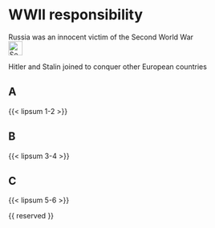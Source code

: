 # WWII responsibility {#sec-ww2-responsibility}

::: {.callout-caution title="Myth"}
Russia was an innocent victim of the Second World War
[<br>![Search for topic in EUvsDisinfo](../all_common_img/EUvsDisinfo_400x240.jpg){height=2em}](https://euvsdisinfo.eu/disinformation-cases/?text=WWII%20(responsibility%7Cresponsible)&sort=relevance)
:::

::: {.callout-tip title="Truth"}
Hitler and Stalin joined to conquer other European countries
:::


## A

{{< lipsum 1-2 >}}

## B

{{< lipsum 3-4 >}}

## C

{{< lipsum 5-6 >}}

{{ reserved }}
